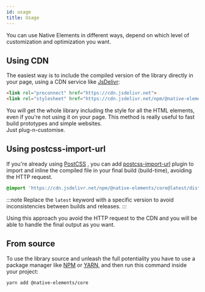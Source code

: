 ```yaml
---
id: usage
title: Usage
---
```


You can use Native Elements in different ways, depend on which level of customization and optimization you want.

## Using CDN

The easiest way is to include the compiled version of the library directly in your page, using a CDN service like <a href="https://www.jsdelivr.com/" taarget="_blank" rel="noopner noreferrer">JsDelivr</a>:

```html
<link rel="preconnect" href="https://cdn.jsdelivr.net">
<link rel="stylesheet" href="https://cdn.jsdelivr.net/npm/@native-elements/core/dist/native-elements.min.css">
```

You will get the whole library including the style for all the HTML elements, even if you're not using it on your page. This method is really useful to fast build prototypes and simple websites. <br />Just plug-n-customise.

## Using postcss-import-url

If you're already using <a href="https://postcss.org/" target="_blank" rel="noopener noreferrer">PostCSS</a>  , you can add [postcss-import-url](https://www.npmjs.com/package/postcss-import-url)  plugin to import and inline the compiled file in your final build (build-time), avoiding the HTTP request.

```css
@import 'https://cdn.jsdelivr.net/npm/@native-elements/core@latest/dist/native-elements.min.css';
```

:::note
Replace the `latest` keyword with a specific version to avoid inconsistencies between builds and releases.
:::

Using this approach you avoid the HTTP request to the CDN and you will be able to handle the final output as you want.

## From source

To use the library source and unleash the full potentiality you have to use a package manager like <a href="https://www.npmjs.com/" target="_blank" rel="noopener noreferrer">NPM</a> or <a href="https://yarnpkg.com/" target="_blank" rel="noopener noreferrer">YARN</a>, and then run this command inside your project:

```sh
yarn add @native-elements/core
```
